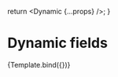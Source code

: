 


<Meta
  title="react-final-form-schema/DynamicFields"
  component={Form}
/>

  return <Dynamic {...props} />;
}

# Dynamic fields

<Story name="DynamicFields">
  {Template.bind({})}
</Story>
